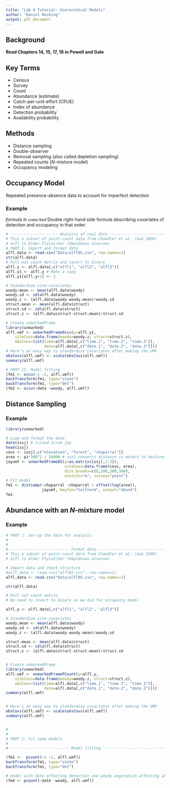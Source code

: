 ---
title: "Lab 4 Tutorial: Hierarchical Models"
author: "Daniel Hocking"
output: pdf_document
---

## Background

**Read Chapters 14, 15, 17, 18 in Powell and Gale**

## Key Terms

* Census
* Survey
* Count
* Abundance (estimate)
* Catch-per-unit-effort (CPUE)
* Index of abundance
* Detection probability
* Availability probability

## Methods

* Distance sampling
* Double-observer
* Removal sampling (also called depletion sampling)
* Repeated counts (*N*-mixture model)
* Occupancy modeling

## Occupancy Model

Repeated presence-absence data to account for imperfect detection

### Example

*formula in `unmarked`*
Double right-hand side formula describing covariates of detection and occupancy in that order.

```{r}
# --------------------- Analysis of real data ----------------------------
# This a subset of point-count data from Chandler et al. (Auk 2009)
# alfl is Alder Flycatcher (Empidonax alnorum)
# PART I. Import and format data
alfl.data <- read.csv("Data/alfl05.csv", row.names=1)
str(alfl.data)
# Pull out count matrix and covert to binary
alfl.y <- alfl.data[,c("alfl1", "alfl2", "alfl3")]
alfl.y1 <- alfl.y # Make a copy
alfl.y1[alfl.y>1] <- 1

# Standardize site-covariates
woody.mean <- mean(alfl.data$woody)
woody.sd <- sd(alfl.data$woody)
woody.z <- (alfl.data$woody-woody.mean)/woody.sd
struct.mean <- mean(alfl.data$struct)
struct.sd <- sd(alfl.data$struct)
struct.z <- (alfl.data$struct-struct.mean)/struct.sd

# Create unmarkedFrame
library(unmarked)
alfl.umf <- unmarkedFrameOccu(y=alfl.y1,
    siteCovs=data.frame(woody=woody.z, struct=struct.z),
    obsCovs=list(time=alfl.data[,c("time.1", "time.2", "time.3")],
                 date=alfl.data[,c("date.1", "date.2", "date.3")]))
# Here’s an easy way to standardize covariates after making the UMF
obsCovs(alfl.umf) <- scale(obsCovs(alfl.umf))
summary(alfl.umf)

# PART II. Model fitting
(fm1 <- occu(~1 ~1, alfl.umf))
backTransform(fm1, type="state")
backTransform(fm1, type="det")
(fm2 <- occu(~date ~woody, alfl.umf))

```

## Distance Sampling

### Example

```{r}
library(unmarked)

# Load and format the data
data(issj) # island scrub jay
head(issj)
covs <- issj[,c("elevation", "forest", "chaparral")]
area <- pi*300^2 / 10000 # just converts distance in meters to hectares
jayumf <- unmarkedFrameDS(y=as.matrix(issj[,1:3]),
                          siteCovs=data.frame(covs, area),
                          dist.breaks=c(0,100,200,300),
                          unitsIn="m", survey="point")
# Fit model
fm1 <- distsamp(~chaparral ~chaparral + offset(log(area)),
                jayumf, keyfun="halfnorm", output="abund")
fm1
```


## Abundance with an *N*-mixture model

### Example

```{r}
# PART 1: Set-up the data for analysis
#
#
# -------------------------- Format data ---------------------------------
# This a subset of point-count data from Chandler et al. (Auk 2009)
# alfl is Alder Flycatcher (Empidonax alnorum)

# Import data and check structure
#alfl.data <- read.csv("alfl05.csv", row.names=1)
alfl.data <- read.csv("Data/alfl05.csv", row.names=1)

str(alfl.data)

# Pull out count matrix 
# No need to covert to binary as we did for occupancy model

alfl.y <- alfl.data[,c("alfl1", "alfl2", "alfl3")]

# Standardize site-covariates
woody.mean <- mean(alfl.data$woody)
woody.sd <- sd(alfl.data$woody)
woody.z <- (alfl.data$woody-woody.mean)/woody.sd

struct.mean <- mean(alfl.data$struct)
struct.sd <- sd(alfl.data$struct)
struct.z <- (alfl.data$struct-struct.mean)/struct.sd


# Create unmarkedFrame
library(unmarked)
alfl.umf <- unmarkedFramePCount(y=alfl.y,
    siteCovs=data.frame(woody=woody.z, struct=struct.z),
    obsCovs=list(time=alfl.data[,c("time.1", "time.2", "time.3")],
                 date=alfl.data[,c("date.1", "date.2", "date.3")]))
summary(alfl.umf)


# Here's an easy way to standardize covariates after making the UMF
obsCovs(alfl.umf) <- scale(obsCovs(alfl.umf))
summary(alfl.umf)


#
#
# PART 2: Fit some models
#
# -------------------------- Model fitting  -----------------------------

(fm1 <-  pcount(~1 ~1, alfl.umf))
backTransform(fm1, type="state")
backTransform(fm1, type="det")

# model with date affecting detection and woody vegetation affecting abundance
(fm4 <- pcount(~date ~woody, alfl.umf))
```







